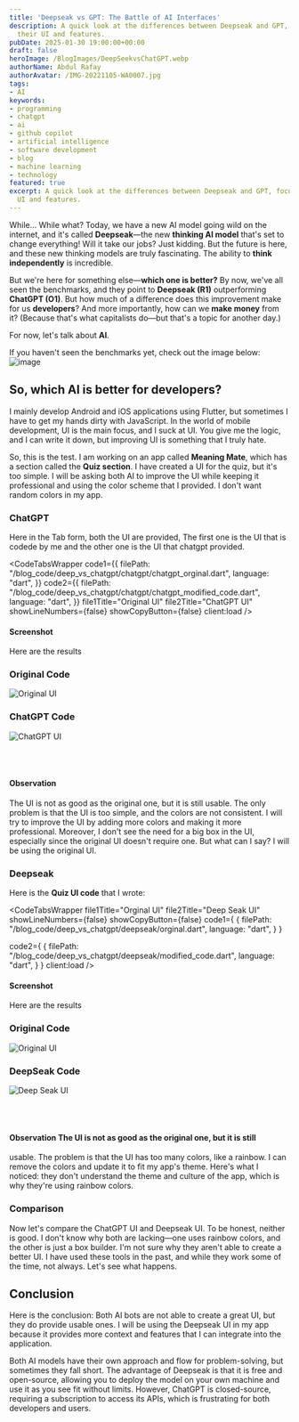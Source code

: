 ```yaml
---
title: 'Deepseak vs GPT: The Battle of AI Interfaces'
description: A quick look at the differences between Deepseak and GPT, focusing on
  their UI and features.
pubDate: 2025-01-30 19:00:00+00:00
draft: false
heroImage: /BlogImages/DeepSeekvsChatGPT.webp
authorName: Abdul Rafay
authorAvatar: /IMG-20221105-WA0007.jpg
tags:
- AI
keywords:
- programming
- chatgpt
- ai
- github copilot
- artificial intelligence
- software development
- blog
- machine learning
- technology
featured: true
excerpt: A quick look at the differences between Deepseak and GPT, focusing on their
  UI and features.
---
```


While... While what? Today, we have a new AI model going wild on the internet, and it's called **Deepseak**—the new **thinking AI model** that's set to change everything! Will it take our jobs? Just kidding. But the future is here, and these new thinking models are truly fascinating. The ability to **think independently** is incredible.

But we're here for something else—**which one is better?** By now, we've all seen the benchmarks, and they point to **Deepseak (R1)** outperforming **ChatGPT (O1)**. But how much of a difference does this improvement make for us **developers**? And more importantly, how can we **make money** from it? (Because that's what capitalists do—but that's a topic for another day.)

For now, let's talk about **AI**.

If you haven't seen the benchmarks yet, check out the image below:\
![image](/BlogImages/deepseak_benchmark.jpg "Benchmark Result")

## So, which AI is better for developers?

I mainly develop Android and iOS applications using Flutter, but sometimes I have to get my hands dirty with JavaScript. In the world of mobile development, UI is the main focus, and I suck at UI. You give me the logic, and I can write it down, but improving UI is something that I truly hate.

So, this is the test. I am working on an app called **Meaning Mate**, which has a section called the **Quiz section**. I have created a UI for the quiz, but it's too simple. I will be asking both AI to improve the UI while keeping it professional and using the color scheme that I provided. I don't want random colors in my app.

### ChatGPT

Here in the Tab form, both the UI are provided, The first one is the UI that is codede by me and the other one is the UI that chatgpt provided.

<CodeTabsWrapper
  code1={{
    filePath: "/blog_code/deep_vs_chatgpt/chatgpt/chatgpt_orginal.dart",
    language: "dart",
  }}
  code2={{
    filePath: "/blog_code/deep_vs_chatgpt/chatgpt/chatgpt_modified_code.dart",
    language: "dart",
  }}
  file1Title="Original UI"
  file2Title="ChatGPT UI"
  showLineNumbers={false}
  showCopyButton={false}
  client:load
/>

#### Screenshot

Here are the results

<div class="flex justify-center gap-4 p-4 bg-[#7aa2f7] rounded-lg">
  <div class="w-1/2 flex flex-col items-center">
    <h3 class="text-white text-lg mb-2">Original Code</h3>
    <img
      src="/BlogImages/orginal.webp"
      alt="Original UI"
      class="max-w-full h-auto rounded-lg shadow-md"
    />
  </div>
  <div class="w-1/2 flex flex-col items-center">
    <h3 class="text-white text-lg mb-2">ChatGPT Code</h3>
    <img
      src="/BlogImages/ChatGPT.webp"
      alt="ChatGPT UI"
      class="max-w-full h-auto rounded-lg shadow-md"
    />
  </div>
</div>

<br></br>
#### Observation

The UI is not as good as the original one, but it is still usable. The only problem is that the UI is too simple, and the colors are not consistent. I will try to improve the UI by adding more colors and making it more professional.
Moreover, I don't see the need for a big box in the UI, especially since the original UI doesn't require one. But what can I say? I will be using the original UI.

### Deepseak

Here is the **Quiz UI code** that I wrote:

<CodeTabsWrapper
file1Title="Orginal UI"
file2Title="Deep Seak UI"
showLineNumbers={false}
showCopyButton={false}
code1={
{
filePath: "/blog_code/deep_vs_chatgpt/deepseak/orginal.dart",
language: "dart",
}
}

code2={
{
filePath: "/blog_code/deep_vs_chatgpt/deepseak/modified_code.dart",
language: "dart",
}
}
client:load
/>

#### Screenshot

Here are the results

<div class="flex justify-center gap-4 p-4 bg-[#7aa2f7] rounded-lg">
  <div class="w-1/2 flex flex-col items-center">
    <h3 class="text-white text-lg mb-2">Original Code</h3>
    <img
      src="/BlogImages/orginal.webp"
      alt="Original UI"
      class="max-w-full h-auto rounded-lg shadow-md"
    />
  </div>
  <div class="w-1/2 flex flex-col items-center">
    <h3 class="text-white text-lg mb-2">DeepSeak Code</h3>
    <img
      src="/BlogImages/deepseak.webp"
      alt="Deep Seak UI"
      class="max-w-full h-auto rounded-lg shadow-md"
    />
  </div>
</div>

<br></br>
#### Observation The UI is not as good as the original one, but it is still
usable. The problem is that the UI has too many colors, like a rainbow. I can
remove the colors and update it to fit my app's theme. Here's what I noticed:
they don't understand the theme and culture of the app, which is why they're
using rainbow colors.

### Comparison

Now let's compare the ChatGPT UI and Deepseak UI. To be honest, neither is good. I don't know why both are lacking—one uses rainbow colors, and the other is just a box builder. I'm not sure why they aren't able to create a better UI. I have used these tools in the past, and while they work some of the time, not always. Let's see what happens.

## Conclusion

Here is the conclusion:
Both AI bots are not able to create a great UI, but they do provide usable ones. I will be using the Deepseak UI in my app because it provides more context and features that I can integrate into the application.

Both AI models have their own approach and flow for problem-solving, but sometimes they fall short. The advantage of Deepseak is that it is free and open-source, allowing you to deploy the model on your own machine and use it as you see fit without limits. However, ChatGPT is closed-source, requiring a subscription to access its APIs, which is frustrating for both developers and users.
